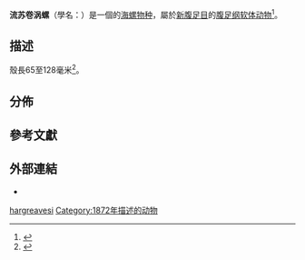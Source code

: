 {{incomplete}}
{{Speciesbox
 | taxon = Volutoconus hargreavesi
 | authority = Angas, 1872
 | synonyms_ref =
 | synonyms =
}}

'''流苏卷涡螺'''（學名：{{lang|la|''Volutoconus hargreavesi''}}）是一個{{tsl|en|Volutidae|涡螺科}}的[[海螺|海螺]][[物种|物种]]，屬於[[新腹足目|新腹足目]]的[[腹足纲|腹足纲]][[软体动物|软体动物]]<ref name="WoRMS_385711">{{WoRMS |id=385711 |title=''Volutoconus hargreavesi'' Angas, 1872 |access-date=2010-04-25 }}</ref>。

==描述==
殼長65至128毫米<ref>{{Gastropods.com |key=1 |id=3601 |title=''Volutoconus hargreavesi'' (Angas, G.F., 1872) |date=2019-07-07 |access-date=2020-12-24 }}</ref>。

==分佈==
{{Empty section}}

==參考文獻==
{{Reflist}}

==外部連結==
{{commonscat|Volutoconus hargreavesi}}
*{{Wikispecies-inline|Volutoconus hargreavesi}}
{{Taxonbar|from=Q6782956}}
[[Category:卷涡螺属|hargreavesi]]
[[Category:1872年描述的动物|Category:1872年描述的动物]]
{{生物学小作品}}